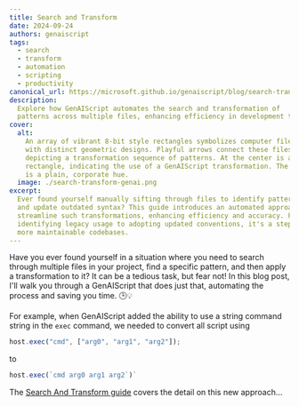 ```yaml
---
title: Search and Transform
date: 2024-09-24
authors: genaiscript
tags:
  - search
  - transform
  - automation
  - scripting
  - productivity
canonical_url: https://microsoft.github.io/genaiscript/blog/search-transform-genai
description:
  Explore how GenAIScript automates the search and transformation of
  patterns across multiple files, enhancing efficiency in development tasks.
cover:
  alt:
    An array of vibrant 8-bit style rectangles symbolizes computer files, each
    with distinct geometric designs. Playful arrows connect these files,
    depicting a transformation sequence of patterns. At the center is a detailed
    rectangle, indicating the use of a GenAIScript transformation. The backdrop
    is a plain, corporate hue.
  image: ./search-transform-genai.png
excerpt:
  Ever found yourself manually sifting through files to identify patterns
  and update outdated syntax? This guide introduces an automated approach to
  streamline such transformations, enhancing efficiency and accuracy. From
  identifying legacy usage to adopting updated conventions, it's a step toward
  more maintainable codebases.
---
```



<BlogNarration />

Have you ever found yourself in a situation where you need to search through multiple files in your project, find a specific pattern, and then apply a transformation to it? It can be a tedious task, but fear not! In this blog post, I'll walk you through a GenAIScript that does just that, automating the process and saving you time. 🕒💡

For example, when GenAIScript added the ability to use a string command string in
the `exec` command, we needed to convert all script using

```js
host.exec("cmd", ["arg0", "arg1", "arg2"]);
```

to

```js
host.exec(`cmd arg0 arg1 arg2`)`
```

The [Search And Transform guide](/genaiscript/guides/search-and-transform) covers the detail on this new approach...
